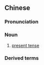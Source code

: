 ==Chinese==
{{zh-forms|s=现在时|type=21}}

===Pronunciation===
{{zh-pron
|m=xiànzàishí
|cat=n
}}

===Noun===
{{zh-noun}}

# {{lb|zh|grammar}} [[present tense]]

===Derived terms===
{{zh-der|一般現在時}}

{{zh-cat|Tenses}}